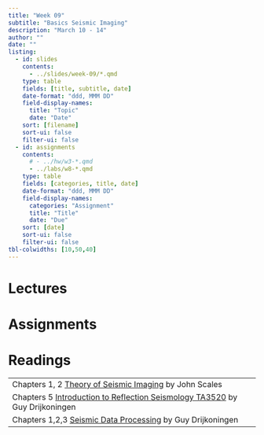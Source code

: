 ```yaml
---
title: "Week 09"
subtitle: "Basics Seismic Imaging"
description: "March 10 - 14"
author: ""
date: ""
listing:
  - id: slides
    contents:
      - ../slides/week-09/*.qmd
    type: table
    fields: [title, subtitle, date]
    date-format: "ddd, MMM DD"
    field-display-names:
      title: "Topic"
      date: "Date"
    sort: [filename]
    sort-ui: false
    filter-ui: false
  - id: assignments
    contents:
      # - ../hw/w3-*.qmd
      - ../labs/w8-*.qmd
    type: table
    fields: [categories, title, date]
    date-format: "ddd, MMM DD"
    field-display-names:
      categories: "Assignment"
      title: "Title"
      date: "Due"
    sort: [date]
    sort-ui: false
    filter-ui: false
tbl-colwidths: [10,50,40]
---
```


# Lectures

::: {#slides}
:::

# Assignments

::: {#assignments}
:::

# Readings

|                                                                                                           |
|-----------------------------------------------------------------------------------------------------------|
| Chapters 1, 2 [Theory of Seismic Imaging](https://www.dropbox.com/scl/fi/k47ysjn7j9i6d26c64nxy/imaging_scales.pdf?rlkey=9bt6o2l8ot2mrmszlex8pzxna&st=xg5lszi2&dl=0) by  John Scales              |
| Chapters 5 [Introduction to Reflection Seismology TA3520](https://www.dropbox.com/scl/fi/t54mp1a1w6ys800glqjye/IntroductionreflectionSeismology-ta3520.pdf?rlkey=ki2qr9ug2ngucdr5gcf509cu8&st=ubjtjel5&dl=0) by Guy Drijkoningen                | 
| Chapters 1,2,3 [Seismic Data Processing](https://www.dropbox.com/s/ce8tmrxhyrn8qds/SeismicProcessing2(tg001_ta3600).pdf?st=d5s4xlgb&dl=0) by Guy Drijkoningen                | 